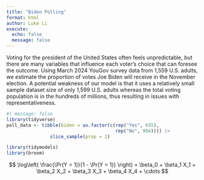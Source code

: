 ```yaml
---
title: "Biden Polling"
format: html
author: Luke Li
execute: 
  echo: false
  message: false
---
```


Voting for the president of the United States often feels unpredictable, but there are many variables that influence each voter's choice that can foresee the outcome. Using March 2024 YouGov survey data from 1,559 U.S. adults, we estimate the proportion of votes Joe Biden will receive in the November election. A potential weakness of our model is that it uses a relatively small sample dataset size of only 1,599 U.S. adults whereas the total voting population is in the hundreds of millions, thus resulting in issues with representativeness.

```r
#| message: false
library(tidyverse)
poll_data <- tibble(biden = as.factor(c(rep("Yes", 655), 
                                        rep("No", 904)))) |> 
                slice_sample(prop = 1)
```

```r
library(tidymodels)
library(broom)
```

$$
\log\left( \frac{\Pr(Y = 1)}{1 - \Pr(Y = 1)} \right) = \beta_0 + \beta_1 X_1 + \beta_2 X_2 + \beta_3 X_3 + \beta_4 X_4 + \cdots
$$

